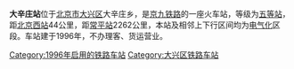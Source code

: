 {{Infobox China railway station 
 |车站名称=大辛庄站
 |车站位置=[[北京市|北京市]][[大兴区|大兴区]][[礼贤镇|礼贤镇]]
 |归属=[[北京铁路局|北京铁路局]] 
 |线路=[[京九铁路|京九铁路]] 
 |车站等级=[[五等站_(中国大陆)|五等站]] 
 }} 
'''大辛庄站'''位于[[北京市|北京市]][[大兴区|大兴区]]大辛庄乡，是[[京九铁路|京九铁路]]的一座火车站，等级为[[五等站_(中国)|五等站]]，距[[北京西站|北京西站]]44公里，距[[常平站|常平站]]2262公里，本站及相邻上下行区间均为[[电气化|电气化]]区段。车站建于1996年，不办理客、货运营业。

{{Start rail box|[[中国铁路|中国铁路]]}} 
{{s-inop|[[西枣林站|西枣林]]}} 
{{s-line|[[京九铁路|京九铁路]]}} 
{{s-inop|[[固安站|固安]]}} 
{{End box}} 
 
{{京九铁路}}
{{北京铁路车站列表}}

[[Category:1996年启用的铁路车站|Category:1996年启用的铁路车站]] 
[[Category:大兴区铁路车站|Category:大兴区铁路车站]]